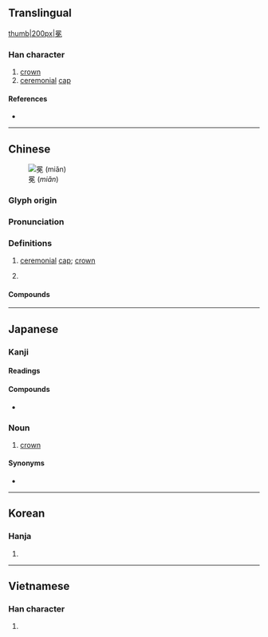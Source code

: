 {{character info/new}}
{{character info|0x2F8D3}}
==Translingual==
[[file:Benkan.jpg|thumb|200px|冕]]

===Han character===
{{Han char|rn=13|rad=冂|as=09|sn=11|four=60416|canj=ANAU|ids=⿱冃免 <small>(GTJV)</small>,⿱日免 <small>(K)</small>}}

# [[crown]]
# [[ceremonial]] [[cap]]

====References====
* {{Han ref|kx=0129.300|dkj=01545|hdz=21514.060|uh=5195|ud=20885|bh=B0C3|bd=45251}}

----

==Chinese==
{{zh-forms}}
[[File:Imperial Encyclopaedia - Ceremonial Usages - pic344 - 冕.svg|thumb|冕 (''miǎn'')]]

===Glyph origin===
{{Han etym}}

===Pronunciation===
{{zh-pron
|m=miǎn
|c=min5
|mn=bián
|mn-t=miêng2
|mc=y
|oc=y
|cat=n,v
}}

===Definitions===
{{zh-hanzi}}

# [[ceremonial]] [[cap]]; [[crown]]
#: {{zh-x|加冕|to crown; to invest as monarch}}
#: {{zh-x|冠冕|official's hat; royal crown; official; leader}}
# {{lb|zh|by extension}}
#: {{zh-x|日冕|corona}}
#: {{zh-x|衛冕|to defend one's title; to defend one's championship}}

====Compounds====
{{zh-der|冕旒|冕服|冠冕|冠冕堂皇|冠冕衣裳|加冕|北冕座|南州冠冕|弁冕|旒冕|日冕|服冕乘軒|毳冕|沐猴冠冕|無冕王|王冕|紱冕|衛冕|袞冕|裂冠毀冕|軒冕|鷩冕|黻冕}}

----

==Japanese==

===Kanji===
{{ja-kanji|grade=|rs=冂09}}

====Readings====
{{ja-readings
|on=べん, めん
|kun=かんむり-
}}

====Compounds====
* {{ja-r|冕冠|べんかん}}

===Noun===
{{ja-noun|べん}}

# [[crown]]

====Synonyms====
* {{ja-r|冕冠|べんかん}}

----

==Korean==

===Hanja===
{{ko-hanja|hangeul=면|rv=myeon|mr=myŏn}}

# {{rfdef|ko|sort=冂09}}

----

==Vietnamese==

===Han character===
{{vi-hantu|[[miện]], [[mịn]]|rs=冂09}}

# {{rfdef|vi|sort=冂09}}